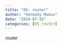 ```yaml
---
title: "05: router"
author: "Kennedy Mwavu"
date: "2024-07-10"
categories: [05_router]
---
```


router

